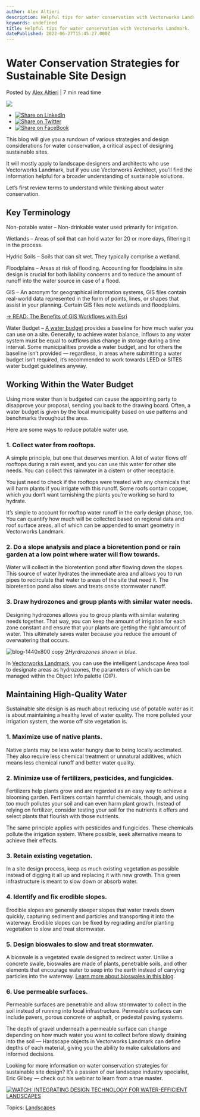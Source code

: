```yaml
---
author: Alex Altieri
description: Helpful tips for water conservation with Vectorworks Landmark.
keywords: undefined
title: Helpful tips for water conservation with Vectorworks Landmark. 
datePublished: 2022-06-27T15:45:27.000Z
---
```

  

# Water Conservation Strategies for Sustainable Site Design

 Posted by [Alex Altieri](https://blog.vectorworks.net/author/alex-altieri) | 7 min read time 

![](https://blog.vectorworks.net/hubfs/Blog%20Images/2022%20PVW%20Images/06_Water%20Conservation/blog-1440x800%20copy%202.png) 

* [![Share on LinkedIn](https://2659751.fs1.hubspotusercontent-na1.net/hubfs/2659751/michaelDemo/share-LI.png)](http://www.linkedin.com/shareArticle?mini=true&url=https%3A%2F%2Fblog.vectorworks.net%2Ftips-for-saving-water-increasing-water-quality)
* [![Share on Twitter](https://2659751.fs1.hubspotusercontent-na1.net/hubfs/2659751/michaelDemo/share-TW.png)](https://www.twitter.com/share?text=Water%20Conservation%20Strategies%20for%20Sustainable%20Site%20Design&url=https%3A%2F%2Fblog.vectorworks.net%2Ftips-for-saving-water-increasing-water-quality&via=PMGTweets)
* [![Share on FaceBook](https://2659751.fs1.hubspotusercontent-na1.net/hubfs/2659751/michaelDemo/share-FB.png)](https://www.facebook.com/sharer/sharer.php?u=https%3A%2F%2Fblog.vectorworks.net%2Ftips-for-saving-water-increasing-water-quality)

This blog will give you a rundown of various strategies and design considerations for water conservation, a critical aspect of designing sustainable sites.

It will mostly apply to landscape designers and architects who use Vectorworks Landmark, but if you use Vectorworks Architect, you’ll find the information helpful for a broader understanding of sustainable solutions.

Let’s first review terms to understand while thinking about water conservation.

## Key Terminology

Non-potable water – Non-drinkable water used primarily for irrigation.

Wetlands – Areas of soil that can hold water for 20 or more days, filtering it in the process.

Hydric Soils – Soils that can sit wet. They typically comprise a wetland.

Floodplains – Areas at risk of flooding. Accounting for floodplains in site design is crucial for both liability concerns and to reduce the amount of runoff into the water source in case of a flood.

GIS – An acronym for geographical information systems, GIS files contain real-world data represented in the form of points, lines, or shapes that assist in your planning. Certain GIS files note wetlands and floodplains.

[→ READ: The Benefits of GIS Workflows with Esri](../../../net/vectorworks/blog/the-benefits-of-gis-workflows-with-esri.html)

Water Budget – [A water budget](https://water.usgs.gov/watercensus/AdHocComm/Background/WaterBudgets-FoundationsforEffectiveWater-ResourcesandEnvironmentalManagement.pdf) provides a baseline for how much water you can use on a site. Generally, to achieve water balance, inflows to any water system must be equal to outflows plus change in storage during a time interval. Some municipalities provide a water budget, and for others the baseline isn’t provided — regardless, in areas where submitting a water budget isn’t required, it’s recommended to work towards LEED or SITES water budget guidelines anyway.

## Working Within the Water Budget

Using more water than is budgeted can cause the appointing party to disapprove your proposal, sending you back to the drawing board. Often, a water budget is given by the local municipality based on use patterns and benchmarks throughout the area.

Here are some ways to reduce potable water use.

### 1\. Collect water from rooftops.

A simple principle, but one that deserves mention. A lot of water flows off rooftops during a rain event, and you can use this water for other site needs. You can collect this rainwater in a cistern or other receptacle.

You just need to check if the rooftops were treated with any chemicals that will harm plants if you irrigate with this runoff. Some roofs contain copper, which you don’t want tarnishing the plants you’re working so hard to hydrate.

It’s simple to account for rooftop water runoff in the early design phase, too. You can quantify how much will be collected based on regional data and roof surface areas, all of which can be appended to smart geometry in Vectorworks Landmark.

### 2\. Do a slope analysis and place a bioretention pond or rain garden at a low point where water will flow towards.

Water will collect in the bioretention pond after flowing down the slopes. This source of water hydrates the immediate area and allows you to run pipes to recirculate that water to areas of the site that need it. The bioretention pond also slows and treats onsite stormwater runoff.

### 3\. Draw hydrozones and group plants with similar water needs.

Designing hydrozones allows you to group plants with similar watering needs together. That way, you can keep the amount of irrigation for each zone constant and ensure that your plants are getting the right amount of water. This ultimately saves water because you reduce the amount of overwatering that occurs.

![blog-1440x800 copy 2](https://blog.vectorworks.net/hs-fs/hubfs/Blog%20Images/2022%20PVW%20Images/06_Water%20Conservation/blog-1440x800%20copy%202.png?width=1440&name=blog-1440x800%20copy%202.png)_Hyrdrozones shown in blue._

In [Vectorworks Landmark](http://vectorworks.net/landmark), you can use the intelligent Landscape Area tool to designate areas as hydrozones, the parameters of which can be managed within the Object Info palette (OIP).

## Maintaining High-Quality Water

Sustainable site design is as much about reducing use of potable water as it is about maintaining a healthy level of water quality. The more polluted your irrigation system, the worse off site vegetation is.

### 1\. Maximize use of native plants.

Native plants may be less water hungry due to being locally acclimated. They also require less chemical treatment or unnatural additives, which means less chemical runoff and better water quality.

### 2\. Minimize use of fertilizers, pesticides, and fungicides.

Fertilizers help plants grow and are regarded as an easy way to achieve a blooming garden. Fertilizers contain harmful chemicals, though, and using too much pollutes your soil and can even harm plant growth. Instead of relying on fertilizer, consider testing your soil for the nutrients it offers and select plants that flourish with those nutrients.

The same principle applies with pesticides and fungicides. These chemicals pollute the irrigation system. Where possible, seek alternative means to achieve their effects.

### 3\. Retain existing vegetation.

In a site design process, keep as much existing vegetation as possible instead of digging it all up and replacing it with new growth. This green infrastructure is meant to slow down or absorb water.

### 4\. Identify and fix erodible slopes.

Erodible slopes are generally steeper slopes that water travels down quickly, capturing sediment and particles and transporting it into the waterway. Erodible slopes can be fixed by regrading and/or planting vegetation to slow and treat stormwater.

### 5\. Design bioswales to slow and treat stormwater.

A bioswale is a vegetated swale designed to redirect water. Unlike a concrete swale, bioswales are made of plants, penetrable soils, and other elements that encourage water to seep into the earth instead of carrying particles into the waterway. [Learn more about bioswales in this blog](../../../net/vectorworks/blog/different-ways-to-practice-green-infrastructure.html).

### 6\. Use permeable surfaces.

Permeable surfaces are penetrable and allow stormwater to collect in the soil instead of running into local infrastructure. Permeable surfaces can include pavers, porous concrete or asphalt, or pedestal paving systems.

The depth of gravel underneath a permeable surface can change depending on how much water you want to collect before slowly draining into the soil — Hardscape objects in Vectorworks Landmark can define depths of each material, giving you the ability to make calculations and informed decisions.

Looking for more information on water conservation strategies for sustainable site design? It’s a passion of our landscape industry specialist, Eric Gilbey — check out his webinar to learn from a true master.

[![WATCH: INTEGRATING DESIGN TECHNOLOGY FOR WATER-EFFICIENT LANDSCAPES](https://no-cache.hubspot.com/cta/default/3018241/cc170faa-fd83-43f6-8fa9-0e0e3725339c.png)](https://cta-redirect.hubspot.com/cta/redirect/3018241/cc170faa-fd83-43f6-8fa9-0e0e3725339c) 

 Topics: [Landscapes](https://blog.vectorworks.net/topic/landscapes) 

  